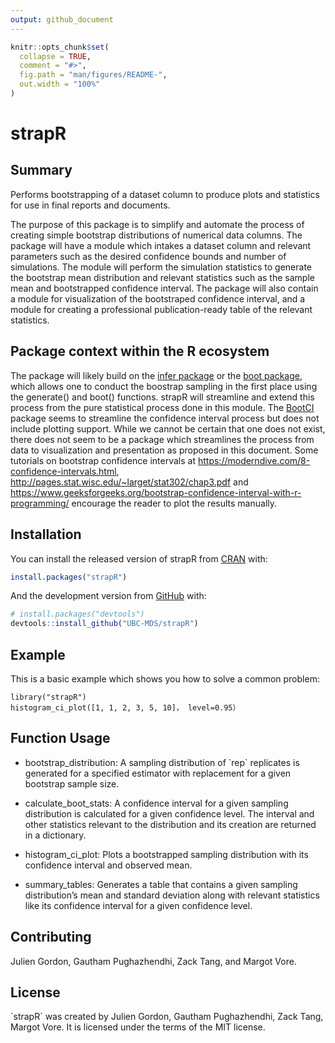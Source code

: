 ```yaml
---
output: github_document
---
```


<!-- README.md is generated from README.Rmd. Please edit that file -->

```r
knitr::opts_chunk$set(
  collapse = TRUE,
  comment = "#>",
  fig.path = "man/figures/README-",
  out.width = "100%"
)
```

# strapR

<!-- badges: start -->

<!-- badges: end -->

## Summary

Performs bootstrapping of a dataset column to produce plots and statistics for use in final reports and documents.

The purpose of this package is to simplify and automate the process of creating simple bootstrap distributions of numerical data columns. The package will have a module which intakes a dataset column and relevant parameters such as the desired confidence bounds and number of simulations. The module will perform the simulation statistics to generate the bootstrap mean distribution and relevant statistics such as the sample mean and bootstrapped confidence interval. The package will also contain a module for visualization of the bootstraped confidence interval, and a module for creating a professional publication-ready table of the relevant statistics.

## **Package context within the R ecosystem**

The package will likely build on the [infer package](https://cran.r-project.org/web/packages/infer/index.html) or the [boot package](https://cran.r-project.org/web/packages/boot/), which allows one to conduct the boostrap sampling in the first place using the generate() and boot() functions. strapR will streamline and extend this process from the pure statistical process done in this module. The [BootCI](https://rdrr.io/cran/DescTools/man/BootCI.html) package seems to streamline the confidence interval process but does not include plotting support. While we cannot be certain that one does not exist, there does not seem to be a package which streamlines the process from data to visualization and presentation as proposed in this document. Some tutorials on bootstrap confidence intervals at <https://moderndive.com/8-confidence-intervals.html>, <http://pages.stat.wisc.edu/~larget/stat302/chap3.pdf> and <https://www.geeksforgeeks.org/bootstrap-confidence-interval-with-r-programming/> encourage the reader to plot the results manually.

## Installation

You can install the released version of strapR from [CRAN](https://CRAN.R-project.org) with:

``` r
install.packages("strapR")
```

And the development version from [GitHub](https://github.com/) with:

``` r
# install.packages("devtools")
devtools::install_github("UBC-MDS/strapR")
```

## Example

This is a basic example which shows you how to solve a common problem:

    library("strapR")
    histogram_ci_plot([1, 1, 2, 3, 5, 10]， level=0.95）

## Function Usage

-   bootstrap_distribution: A sampling distribution of \`rep\` replicates is generated for a specified estimator with replacement for a given bootstrap sample size.

-   calculate_boot_stats: A confidence interval for a given sampling distribution is calculated for a given confidence level. The interval and other statistics relevant to the distribution and its creation are returned in a dictionary.

-   histogram_ci_plot: Plots a bootstrapped sampling distribution with its confidence interval and observed mean.

-   summary_tables: Generates a table that contains a given sampling distribution's mean and standard deviation along with relevant statistics like its confidence interval for a given confidence level.

## Contributing

Julien Gordon, Gautham Pughazhendhi, Zack Tang, and Margot Vore.

## License

\`strapR\` was created by Julien Gordon, Gautham Pughazhendhi, Zack Tang, Margot Vore. It is licensed under the terms of the MIT license.
